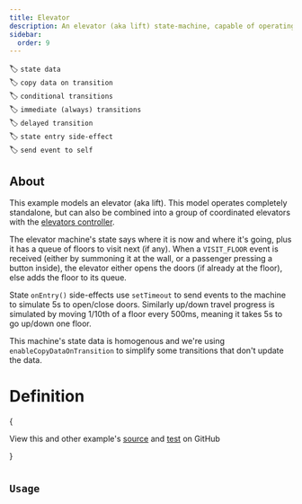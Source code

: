 ```yaml
---
title: Elevator
description: An elevator (aka lift) state-machine, capable of operating standalone or as part of a coordinated group
sidebar:
  order: 9
---
```


🏷️ `state data`\
🏷️ `copy data on transition`\
🏷️ `conditional transitions`\
🏷️ `immediate (always) transitions`\
🏷️ `delayed transition`\
🏷️ `state entry side-effect`\
🏷️ `send event to self`

## About

This example models an elevator (aka lift). This model operates completely standalone, but can also be combined into a group of coordinated elevators with the [elevators controller](/examples/elevators-controller/).

The elevator machine's state says where it is now and where it's going, plus it has a queue of floors to visit next (if any). When a `VISIT_FLOOR` event is received (either by summoning it at the wall, or a passenger pressing a button inside), the elevator either opens the doors (if already at the floor), else adds the floor to its queue.

State `onEntry()` side-effects use `setTimeout` to send events to the machine to simulate 5s to open/close doors. Similarly up/down travel progress is simulated by moving 1/10th of a floor every 500ms, meaning it takes 5s to go up/down one floor.

This machine's state data is homogenous and we're using `enableCopyDataOnTransition` to simplify some transitions that don't update the data.

# Definition


{<Aside type="tip">
View this and other example's <a href="https://github.com/maurice/yay-machine/blob/main/packages/example-machines/src/elevator/elevatorMachine.ts" target="_blank">source</a> and <a href="https://github.com/maurice/yay-machine/blob/main/packages/example-machines/src/elevator/__tests__/elevatorMachine.test.ts" target="_blank">test</a> on GitHub

</Aside>}


<Code code={elevatorMachine} lang="typescript" title="elevatorMachine.ts" />

## Usage

<Code code={elevatorMachineUsage} lang="typescript" />

